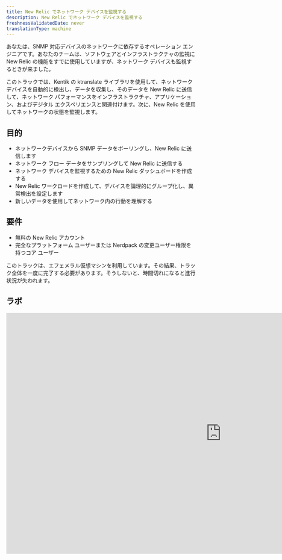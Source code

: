 ```yaml
---
title: New Relic でネットワーク デバイスを監視する
description: New Relic でネットワーク デバイスを監視する
freshnessValidatedDate: never
translationType: machine
---
```


あなたは、SNMP 対応デバイスのネットワークに依存するオペレーション エンジニアです。あなたのチームは、ソフトウェアとインフラストラクチャの監視に New Relic の機能をすでに使用していますが、ネットワーク デバイスも監視するときが来ました。

このトラックでは、Kentik の ktranslate ライブラリを使用して、ネットワーク デバイスを自動的に検出し、データを収集し、そのデータを New Relic に送信して、ネットワーク パフォーマンスをインフラストラクチャ、アプリケーション、およびデジタル エクスペリエンスと関連付けます。次に、New Relic を使用してネットワークの状態を監視します。

## 目的

* ネットワークデバイスから SNMP データをポーリングし、New Relic に送信します
* ネットワーク フロー データをサンプリングして New Relic に送信する
* ネットワーク デバイスを監視するための New Relic ダッシュボードを作成する
* New Relic ワークロードを作成して、デバイスを論理的にグループ化し、異常検出を設定します
* 新しいデータを使用してネットワーク内の行動を理解する

## 要件

* 無料の New Relic アカウント
* 完全なプラットフォーム ユーザーまたは Nerdpack の変更ユーザー権限を持つコア ユーザー

<Callout variant="important">
  このトラックは、エフェメラル仮想マシンを利用しています。その結果、トラック全体を一度に完了する必要があります。そうしないと、時間切れになると進行状況が失われます。
</Callout>

## ラボ

<iframe
  width="1140"
  height="640"
  sandbox="allow-same-origin allow-scripts allow-popups allow-forms allow-modals"
  src="https://play.instruqt.com/embed/newrelic/tracks/network-performance-monitoring?token=em_8vjt8dquoemjh76q"
  style="border: 0;"
/>

## 宿題

素晴らしい！ktranslate と New Relic を使用してネットワーク デバイスを監視する準備が整ったので、実際のネットワークを監視する準備として、自分でできることをいくつか紹介します。

* New Relic のネットワーク監視を最大限に活用する方法については、「[ネットワーク監視を開始する](/docs/network-performance-monitoring/get-started/npm-introduction/)」を読んでください。
* [ktranslate GitHub リポジトリ](https://github.com/kentik/ktranslate) にアクセスして、ktranslate の仕組みを確認してください
* 「[エンティティとは?](/docs/new-relic-one/use-new-relic-one/core-concepts/what-entity-new-relic/)」を読んで、New Relic エンティティの詳細と、独自のエンティティを合成する方法を学んでください。これにより、 **Kentik の既定の** エンティティからより多くのマイルを獲得できます。